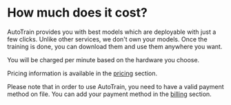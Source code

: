 # How much does it cost?

AutoTrain provides you with best models which are deployable with just a few clicks.
Unlike other services, we don't own your models. Once the training is done, you can download them and use them anywhere you want.

You will be charged per minute based on the hardware you choose.

Pricing information is available in the [pricing](https://huggingface.co/pricing#spaces) section.

Please note that in order to use AutoTrain, you need to have a valid payment method on file.
You can add your payment method in the [billing](https://huggingface.co/settings/billing) section.
